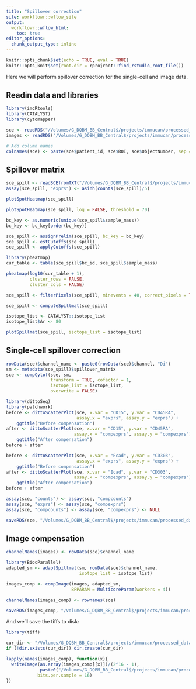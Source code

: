 ```yaml
---
title: "Spillover correction"
site: workflowr::wflow_site
output:
  workflowr::wflow_html:
    toc: true
editor_options:
  chunk_output_type: inline
---
```


```r
knitr::opts_chunk$set(echo = TRUE, eval = TRUE)
knitr::opts_knit$set(root.dir = rprojroot::find_rstudio_root_file())
```

Here we will perform spillover correction for the single-cell and image data.

## Readin data and libraries

```r
library(imcRtools)
library(CATALYST)
library(cytomapper)

sce <- readRDS("/Volumes/G_DQBM_BB_Central$/projects/immucan/processed_data/Panel_1/2022_WORKFLOW/IMC/Rout/sce.rds")
images <- readRDS("/Volumes/G_DQBM_BB_Central$/projects/immucan/processed_data/Panel_1/2022_WORKFLOW/IMC/Rout/images.rds")

# Add column names
colnames(sce) <- paste(sce$patient_id, sce$ROI, sce$ObjectNumber, sep = "_")
```

## Spillover matrix

```r
sce_spill <- readSCEfromTXT("/Volumes/G_DQBM_BB_Central$/projects/immucan/processed_data/Panel_1/2022_WORKFLOW/IMC/compensation/20220201_IMMUcan_panel_1_1.10_compensation/")
assay(sce_spill, "exprs") <- asinh(counts(sce_spill)/5)

plotSpotHeatmap(sce_spill)

plotSpotHeatmap(sce_spill, log = FALSE, threshold = 70)

bc_key <- as.numeric(unique(sce_spill$sample_mass))
bc_key <- bc_key[order(bc_key)]

sce_spill <- assignPrelim(sce_spill, bc_key = bc_key)
sce_spill <- estCutoffs(sce_spill)
sce_spill <- applyCutoffs(sce_spill)

library(pheatmap)
cur_table <- table(sce_spill$bc_id, sce_spill$sample_mass)

pheatmap(log10(cur_table + 1),
         cluster_rows = FALSE,
         cluster_cols = FALSE)

sce_spill <- filterPixels(sce_spill, minevents = 40, correct_pixels = TRUE)

sce_spill <- computeSpillmat(sce_spill)

isotope_list <- CATALYST::isotope_list
isotope_list$Ar <- 80

plotSpillmat(sce_spill, isotope_list = isotope_list)
```

## Single-cell spillover correction

```r
rowData(sce)$channel_name <- paste0(rowData(sce)$channel, "Di")
sm <- metadata(sce_spill)$spillover_matrix
sce <- compCytof(sce, sm, 
                 transform = TRUE, cofactor = 1,
                 isotope_list = isotope_list, 
                 overwrite = FALSE)

library(dittoSeq)
library(patchwork)
before <- dittoScatterPlot(sce, x.var = "CD15", y.var = "CD45RA",
                           assay.x = "exprs", assay.y = "exprs") +
    ggtitle("Before compensation")
after <- dittoScatterPlot(sce, x.var = "CD15", y.var = "CD45RA",
                          assay.x = "compexprs", assay.y = "compexprs") +
    ggtitle("After compensation")
before + after

before <- dittoScatterPlot(sce, x.var = "Ecad", y.var = "CD303",
                           assay.x = "exprs", assay.y = "exprs") +
    ggtitle("Before compensation")
after <- dittoScatterPlot(sce, x.var = "Ecad", y.var = "CD303",
                          assay.x = "compexprs", assay.y = "compexprs") +
    ggtitle("After compensation")
before + after

assay(sce, "counts") <- assay(sce, "compcounts") 
assay(sce, "exprs") <- assay(sce, "compexprs") 
assay(sce, "compcounts") <- assay(sce, "compexprs") <- NULL

saveRDS(sce, "/Volumes/G_DQBM_BB_Central$/projects/immucan/processed_data/Panel_1/2022_WORKFLOW/IMC/Rout/sce.rds")
```

## Image compensation

```r
channelNames(images) <- rowData(sce)$channel_name

library(BiocParallel)
adapted_sm <- adaptSpillmat(sm, rowData(sce)$channel_name, 
                            isotope_list = isotope_list)

images_comp <- compImage(images, adapted_sm, 
                         BPPARAM = MulticoreParam(workers = 4))

channelNames(images_comp) <- rownames(sce)

saveRDS(images_comp, "/Volumes/G_DQBM_BB_Central$/projects/immucan/processed_data/Panel_1/2022_WORKFLOW/IMC/Rout/images.rds")
```

And we'll save the tiffs to disk:

```r
library(tiff)

cur_dir <- "/Volumes/G_DQBM_BB_Central$/projects/immucan/processed_data/Panel_1/2022_WORKFLOW/IMC/comp_img/"
if (!dir.exists(cur_dir)) dir.create(cur_dir)

lapply(names(images_comp), function(x){
  writeImage(as.array(images_comp[[x]])/(2^16 - 1), 
             paste0("/Volumes/G_DQBM_BB_Central$/projects/immucan/processed_data/Panel_1/2022_WORKFLOW/IMC/comp_img/", x, ".tiff"),
            bits.per.sample = 16)
})
```
